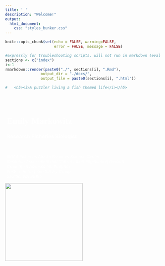```yaml
---
title: ' '
description: "Welcome!"
output:
  html_document:
    css: "styles_bunker.css"
---
```


```r
knitr::opts_chunk$set(echo = FALSE, warning=FALSE, 
                      error = FALSE, message = FALSE)
```

```r
#expressly for troubleshooting scripts, will not run in markdown (eval = FALSE)
sections <- c("index")
i<-1
rmarkdown::render(paste0("./", sections[i], ".Rmd"),
                output_dir = "./docs/",
                output_file = paste0(sections[i], ".html"))

#   <h5><i>A puzzler living a fish themed life</i></h5>

```


<div class = "row">
<div class = "col-md-7">

<br>

<!-- <div style="color:white;" ><h1><b>Emily Markowitz</b></h1></div> -->

<div class="top-right" style="float: right; margin-right: 120px; color:white;" >
  <h1 style="font-family: 'Roboto Slab', serif; font-weight: 900;" ><b>Emily Markowitz</b></h1>
  <h3 style="color:white;" ><b>Research Fisheries Biologist</b></h3>
  <br>
  <p><i><font size="-1">NOAA Fisheries Alaska Fisheries Science Center<br>
  Resource Assessment and Conservation Engineering Division<br>
  Groundfish Assessment Program<br>
  Eastern Bering Sea Survey Group<br>
  Seattle, WA 98195</font></i></p>
</div>

</div>

<div class = "col-md-4">


![](images/profile.png){width=250px}

</div>

<div class = "col-md-1">

</div>
</div>

<br>



